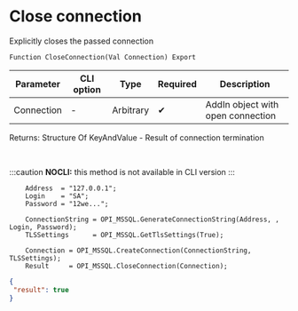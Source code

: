 ﻿---
sidebar_position: 2
description: Close connection  and other functions to work with MS SQL in the Open Integration Package, a free open-source integration library for 1C:Enterprise 8, OneScript and CLI
keywords: [1C, 1С, 1С:Enterprise, 1С:Enterprise 8.3, API, Integration, Services, Exchange, OneScript, CLI, MS SQL]
---


# Close connection 
 Explicitly closes the passed connection



`Function CloseConnection(Val Connection) Export`

  | Parameter | CLI option | Type | Required | Description |
  |-|-|-|-|-|
  | Connection | - | Arbitrary | &#x2714; | AddIn object with open connection |

  
  Returns:  Structure Of KeyAndValue - Result of connection termination

<br/>


:::caution
**NOCLI:** this method is not available in CLI version
:::
<br/>



```bsl title="1C:Enterprise/OneScript code example"
    Address  = "127.0.0.1";
    Login    = "SA";
    Password = "12we...";

    ConnectionString = OPI_MSSQL.GenerateConnectionString(Address, , Login, Password);
    TLSSettings      = OPI_MSSQL.GetTlsSettings(True);

    Connection = OPI_MSSQL.CreateConnection(ConnectionString, TLSSettings);
    Result     = OPI_MSSQL.CloseConnection(Connection);
```
 



```json title="Result"
{
 "result": true
}
```
